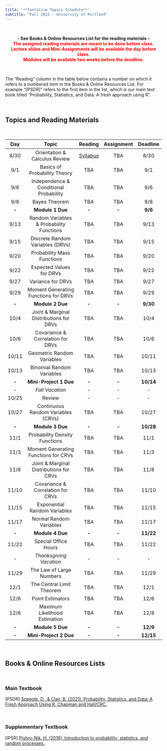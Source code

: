 ```yaml
---
title: '**Tentative Topics Schedule**'
subtitle: "Fall 2022 - University of Portland"
---
```


<br>

<center>**- See Books & Online Resources List for the reading materials -**</center>
<center><span style="color:red">**The assigned reading materials are meant to be done before class.**</span></center>
<center><span style="color:red">**Lecture slides and Mini-Assignments will be available the day before class.**</span></center>
<center><span style="color:red">**Modules will be available two weeks before the deadline.**</span></center>

<br>

The "Reading" column in the table below contains a number on which it refers to a numbered item in the Books & Online Resources List. For example "[PSDR]" refers to the first item in the list, which is our main text book titled "Probability, Statistics, and Data: A fresh approach using R". 

<br>

## **Topics and Reading Materials**

<br>

| **Day** |                 **Topic**                 | **Reading** | **Assignment** | **Deadline** |
|:-------:|:-----------------------------------------:|:-----------:|:--------------:|:------------:|
|   8/30  |       Orientation \& Calculus Review      |     [Syllabus](syllabus.html)     |       TBA      |     8/30     |
|   9/1   |        Basics of Probability Theory       |     TBA     |       TBA      |      9/1     |
|   9/6   |  Independence \& Conditional Probability  |     TBA     |       TBA      |      9/6     |
|   9/8   |               Bayes Theorem               |     TBA     |       TBA      |      9/8     |
|  **-**  |              **Module 1 Due**             |    **-**    |      **-**     |    **9/6**   |
|   9/13  | Random Variables \& Probability Functions |     TBA     |       TBA      |     9/13     |
|   9/15  |      Discrete Random Variables (DRVs)     |     TBA     |       TBA      |     9/15     |
|   9/20  |         Probability Mass Functions        |     TBA     |       TBA      |     9/20     |
|   9/22  |          Expected Values for DRVs         |     TBA     |       TBA      |     9/22     |
|   9/27  |             Variance for DRVs             |     TBA     |       TBA      |     9/27     |
|   9/29  |    Moment Generating Functions for DRVs   |     TBA     |       TBA      |     9/29     |
|  **-**  |              **Module 2 Due**             |    **-**    |      **-**     |   **9/30**   |
|   10/4  |  Joint \& Marginal Distributions for DRVs |     TBA     |       TBA      |     10/4     |
|   10/6  |     Covariance \& Correlation for DRVs    |     TBA     |       TBA      |     10/6     |
|  10/11  |         Geometric Random Variables        |     TBA     |       TBA      |     10/11    |
|  10/13  |         Binomial Random Variables         |     TBA     |       TBA      |     10/13    |
|  **-**  |           **Mini-Project 1 Due**          |    **-**    |      **-**     |   **10/14**  |
|   _-_   |              _Fall Vacation_              |     _-_     |       _-_      |      _-_     |
|  10/25  |                   Review                  |      -      |        -       |       -      |
|  10/27  |     Continuous Random Variables (CRVs)    |     TBA     |       TBA      |     10/27    |
|  **-**  |              **Module 3 Due**             |    **-**    |      **-**     |   **10/28**  |
|   11/1  |       Probability Density Functions       |     TBA     |       TBA      |     11/1     |
|   11/3  |    Moment Generating Functions for CRVs   |     TBA     |       TBA      |     11/3     |
|   11/8  |  Joint \& Marginal Distributions for CRVs |     TBA     |       TBA      |     11/8     |
|  11/10  |     Covariance \& Correlation for CRVs    |     TBA     |       TBA      |     11/10    |
|  11/15  |        Exponential Random Variables       |     TBA     |       TBA      |     11/15    |
|  11/17  |          Normal Random Variables          |     TBA     |       TBA      |     11/17    |
|  **-**  |              **Module 4 Due**             |    **-**    |      **-**     |   **11/22**  |
|  11/22  |            Special Office Hours           |     TBA     |       TBA      |     11/22    |
|   _-_   |          _Thanksgiving Vacation_          |     _-_     |       _-_      |      _-_     |
|  11/29  |          The Law of Large Numbers         |     TBA     |       TBA      |     11/29    |
|   12/1  |         The Central Limit Theorem         |     TBA     |       TBA      |     12/1     |
|   12/6  |              Point Estimators             |     TBA     |       TBA      |     12/6     |
|   12/8  |       Maximum Likelihood Estimation       |     TBA     |       TBA      |     12/8     |
|  **-**  |              **Module 5 Due**             |    **-**    |      **-**     |   **12/9**   |
|  **-**  |           **Mini-Project 2 Due**          |    **-**    |      **-**     |   **12/15**  |

<br>

## **Books & Online Resources Lists**

<br>

### Main Textbook

[PSDR]   [Speegle, D., & Clair, B. (2021). Probability, Statistics, and Data: A Fresh Approach Using R. Chapman and Hall/CRC.](https://mathstat.slu.edu/~speegle/_book/){target="_blank"}

<br>

### Supplementary Textbook

[IPSR]   [Pishro-Nik, H. (2016). Introduction to probability, statistics, and random processes.](https://www.probabilitycourse.com/){target="_blank"}

<br>